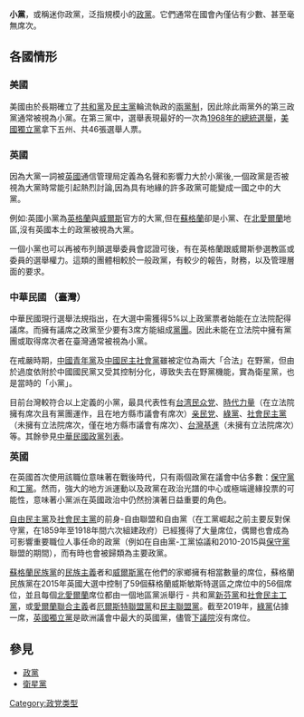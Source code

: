 {{Unreferenced|time=2020-04-20T01:02:18+00:00}}
'''小黨'''，或稱迷你政黨，泛指規模小的[[政黨|政黨]]。它們通常在國會內僅佔有少數、甚至毫無席次。

==各國情形==
===美國===
美國由於長期確立了[[共和黨_(美國)|共和黨]]及[[民主黨_(美國)|民主黨]]輪流執政的[[兩黨制|兩黨制]]，因此除此兩黨外的第三政黨通常被視為小黨。在第三黨中，選舉表現最好的一次為[[1968年美國總統選舉|1968年的總統選舉]]，[[美國獨立黨|美國獨立黨]]拿下五州、共46張選舉人票。

=== 英國 ===
因為大黨一詞被[[英国|英國]]通信管理局定義為名聲和影響力大於小黨後,一個政黨是否被視為大黨時常能引起熱烈討論,因為具有地緣的許多政黨可能變成一國之中的大黨。

例如:英國小黨為[[英格兰|英格蘭]]與[[威爾士|威爾斯]]官方的大黨,但在[[蘇格蘭|蘇格蘭]]卻是小黨、在[[北爱尔兰|北愛爾蘭]]地區,沒有英國本土的政黨被視為大黨。

一個小黨也可以再被布列顛選舉委員會認證可後，有在英格蘭跟威爾斯參選教區或委員的選舉權力。這類的團體相較於一般政黨，有較少的報告，財務，以及管理層面的要求。
<br />

===中華民國 （臺灣）===
中華民國現行選舉法規指出，在大選中需獲得5%以上政黨票者始能在立法院配得議席。而擁有議席之政黨至少要有3席方能組成[[黨團|黨團]]。因此未能在立法院中擁有黨團或取得席次者在臺灣通常被視為小黨。

在戒嚴時期，[[中國青年黨|中國青年黨]]及[[中國民主社會黨|中國民主社會黨]]雖被定位為兩大「合法」在野黨，但由於過度依附於中國國民黨又受其控制分化，導致失去在野黨機能，實為衛星黨，也是當時的「小黨」。

目前台灣較符合以上定義的小黨，最具代表性有[[台湾民众党|台湾民众党]]、[[時代力量|時代力量]]（在立法院擁有席次且有黨團運作，且在地方縣市議會有席次）[[亲民党|亲民党]]、[[綠黨_(臺灣)|綠黨]]、[[社會民主黨_(臺灣)|社會民主黨]]（未擁有立法院席次，僅在地方縣市議會有席次）、[[台灣基進|台灣基進]]（未擁有立法院席次）等。其餘參見[[中華民國政黨列表|中華民國政黨列表]]。

'''<big>英國</big>'''

在英國首次使用該職位意味著在戰後時代，只有兩個政黨在議會中佔多數：[[保守黨_(英國)|保守黨]]和[[工党_(英国)|工黨]]。然而，強大的地方派運動以及政黨在政治光譜的中心或極端邊緣投票的可能性，意味著小黨派在英國政治中仍然扮演著日益重要的角色。

[[自由民主黨|自由民主黨]]及[[社會民主黨_(英國)|社會民主黨]]的前身-自由聯盟和自由黨（在工黨崛起之前主要反對保守黨，在1859年至1918年間六次組建政府）已經獲得了大量席位，偶爾也會成為可影響重要職位人事任命的政黨（例如在自由黨-工黨協議和2010-2015與[[保守黨_(英國)|保守黨]]聯盟的期間），而有時也會被歸類為主要政黨。

[[苏格兰民族党|蘇格蘭民族黨]]的[[民族主義|民族主義]]者和[[威尔士党|威爾斯黨]]在他們的家鄉擁有相當數量的席位，蘇格蘭民族黨在2015年英國大選中控制了59個蘇格蘭威斯敏斯特選區之席位中的56個席位，並且每個[[北爱尔兰|北愛爾蘭]]席位都由一個地區黨派舉行 - 共和黨[[新芬黨|新芬黨]]和[[社會民主黨_(英國)|社會民主工黨]]，或[[愛爾蘭聯合主義|愛爾蘭聯合主義]]者[[厄爾斯特聯盟黨|厄爾斯特聯盟黨]]和[[民主统一党_(北爱尔兰)|民主聯盟黨]]。截至2019年，[[綠黨_(愛爾蘭)|綠黨]]佔據一席，[[英國獨立黨|英國獨立黨]]是歐洲議會中最大的英國黨，儘管[[下議院_(英國)|下議院]]沒有席位。

==參見==
*[[政黨|政黨]]
*[[衛星黨|衛星黨]]

[[Category:政党类型|Category:政党类型]]